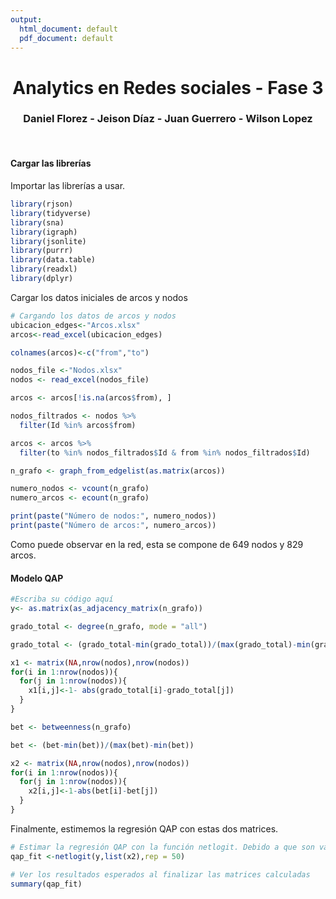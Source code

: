 ```yaml
---
output:
  html_document: default
  pdf_document: default
---
```


<center> <h1>Analytics en Redes sociales - Fase 3</h1> </center>

<center> <h3> Daniel Florez - Jeison Díaz - Juan Guerrero - Wilson Lopez</h3> </center>

<br />

#### Cargar las librerías

Importar las librerías a usar.
```r
library(rjson)
library(tidyverse)
library(sna)
library(igraph)
library(jsonlite)
library(purrr)
library(data.table)
library(readxl)
library(dplyr)
```

Cargar los datos iniciales de arcos y nodos
```r
# Cargando los datos de arcos y nodos
ubicacion_edges<-"Arcos.xlsx"
arcos<-read_excel(ubicacion_edges)

colnames(arcos)<-c("from","to")

nodos_file <-"Nodos.xlsx"
nodos <- read_excel(nodos_file)

arcos <- arcos[!is.na(arcos$from), ]

nodos_filtrados <- nodos %>%
  filter(Id %in% arcos$from)

arcos <- arcos %>%
  filter(to %in% nodos_filtrados$Id & from %in% nodos_filtrados$Id)

n_grafo <- graph_from_edgelist(as.matrix(arcos))

numero_nodos <- vcount(n_grafo)
numero_arcos <- ecount(n_grafo)

print(paste("Número de nodos:", numero_nodos))
print(paste("Número de arcos:", numero_arcos))


```

Como puede observar en la red, esta se compone de 649 nodos y 829 arcos.

#### Modelo QAP

```r
#Escriba su código aquí
y<- as.matrix(as_adjacency_matrix(n_grafo))

grado_total <- degree(n_grafo, mode = "all") 

grado_total <- (grado_total-min(grado_total))/(max(grado_total)-min(grado_total))

x1 <- matrix(NA,nrow(nodos),nrow(nodos))
for(i in 1:nrow(nodos)){
  for(j in 1:nrow(nodos)){
    x1[i,j]<-1- abs(grado_total[i]-grado_total[j])
  }
}

bet <- betweenness(n_grafo)

bet <- (bet-min(bet))/(max(bet)-min(bet))

x2 <- matrix(NA,nrow(nodos),nrow(nodos))
for(i in 1:nrow(nodos)){
  for(j in 1:nrow(nodos)){
    x2[i,j]<-1-abs(bet[i]-bet[j])
  }
}
```

Finalmente, estimemos la regresión QAP con estas dos matrices.

```r
# Estimar la regresión QAP con la función netlogit. Debido a que son varios nodos, reduciremos la cantidad de repeticiones a realizar.
qap_fit <-netlogit(y,list(x2),rep = 50) 

# Ver los resultados esperados al finalizar las matrices calculadas
summary(qap_fit)
```

